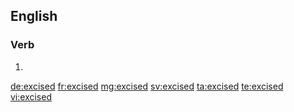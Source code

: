 ==English==

===Verb===
{{head|en|verb form}}

# {{en-past of|excise}}

[[de:excised]]
[[fr:excised]]
[[mg:excised]]
[[sv:excised]]
[[ta:excised]]
[[te:excised]]
[[vi:excised]]